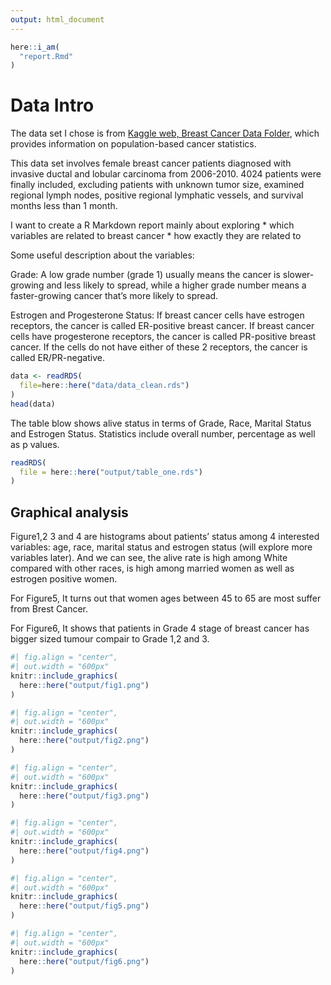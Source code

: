 ```yaml
---
output: html_document
---
```


```r
here::i_am(
  "report.Rmd"
)
```

# Data Intro

The data set I chose is from [Kaggle web, Breast Cancer Data Folder](https://www.kaggle.com/datasets/reihanenamdari/breast-cancer), which provides information on population-based cancer statistics.

This data set involves female breast cancer patients diagnosed with invasive ductal and lobular carcinoma from 2006-2010. 4024 patients were finally included, excluding patients with unknown tumor size, examined regional lymph nodes, positive regional lymphatic vessels, and survival months less than 1 month.

I want to create a R Markdown report mainly about exploring 
* which variables are related to breast cancer
* how exactly they are related to 

Some useful description about the variables: 

Grade: A low grade number (grade 1) usually means the cancer is slower-growing and less likely to spread, while a higher grade number means a faster-growing cancer that's more likely to spread. 

Estrogen and Progesterone Status: If breast cancer cells have estrogen receptors, the cancer is called ER-positive breast cancer. If breast cancer cells have progesterone receptors, the cancer is called PR-positive breast cancer. If the cells do not have either of these 2 receptors, the cancer is called ER/PR-negative.

```r
data <- readRDS(
  file=here::here("data/data_clean.rds")
)
head(data)
```


The table blow shows alive status in terms of Grade, Race, Marital Status and Estrogen Status.
Statistics include overall number, percentage as well as p values.

```r
readRDS(
  file = here::here("output/table_one.rds")
)
```

## Graphical analysis

Figure1,2 3 and 4 are histograms about patients' status among 4 interested variables: age, race, marital status and estrogen status (will explore more variables later). And we can see, the alive rate is high among White compared with other races, is high among married women as well as estrogen positive women.

For Figure5, It turns out that women ages between 45 to 65 are most suffer from Brest Cancer.

For Figure6, It shows that patients in Grade 4 stage of breast cancer has bigger sized tumour compair to Grade 1,2 and 3.
```r
#| fig.align = "center",
#| out.width = "600px"
knitr::include_graphics(
  here::here("output/fig1.png")
)
```

```r
#| fig.align = "center",
#| out.width = "600px"
knitr::include_graphics(
  here::here("output/fig2.png")
)
```

```r
#| fig.align = "center",
#| out.width = "600px"
knitr::include_graphics(
  here::here("output/fig3.png")
)
```

```r
#| fig.align = "center",
#| out.width = "600px"
knitr::include_graphics(
  here::here("output/fig4.png")
)
```

```r
#| fig.align = "center",
#| out.width = "600px"
knitr::include_graphics(
  here::here("output/fig5.png")
)
```

```r
#| fig.align = "center",
#| out.width = "600px"
knitr::include_graphics(
  here::here("output/fig6.png")
)
```
